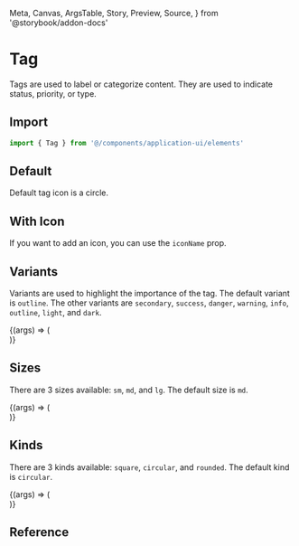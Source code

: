   Meta,
  Canvas,
  ArgsTable,
  Story,
  Preview,
  Source,
} from '@storybook/addon-docs'

<Meta title="Application UI/Elements/Tag" component={Tag} />


# Tag

Tags are used to label or categorize content. They are used to indicate status, priority, or type.

## Import

```js
import { Tag } from '@/components/application-ui/elements'
```

## Default

Default tag icon is a circle.

<Canvas>
  <Story name="Default">
    <Tag text="Default" />
  </Story>
</Canvas>

## With Icon

If you want to add an icon, you can use the `iconName` prop.

<Canvas>
  <Story name="With Icon">
    <Tag text="With Icon" iconName="check" />
  </Story>
</Canvas>

## Variants

Variants are used to highlight the importance of the tag. The default variant is `outline`. The other variants are `secondary`, `success`, `danger`, `warning`, `info`, `outline`, `light`, and `dark`.

<Canvas>
  <Story name="Variants">
    {(args) => (
      <div className="flex flex-wrap gap-2">
        <Tag text="Primary" variant="primary" {...args} />
        <Tag text="Secondary" variant="secondary" {...args} />
        <Tag text="Success" variant="success" {...args} />
        <Tag text="Danger" variant="danger" {...args} />
        <Tag text="Warning" variant="warning" {...args} />
        <Tag text="Info" variant="info" {...args} />
        <Tag text="Outline" variant="outline" {...args} />
        <Tag text="Light" variant="light" {...args} />
        <Tag text="Dark" variant="dark" {...args} />
      </div>
    )}
  </Story>
</Canvas>

## Sizes

There are 3 sizes available: `sm`, `md`, and `lg`. The default size is `md`.

<Canvas>
  <Story name="Sizes">
    {(args) => (
      <div className="flex flex-wrap gap-2 items-center">
        <Tag text="Small" size="sm" {...args} />
        <Tag text="Medium" size="md" {...args} />
        <Tag text="Large" size="lg" {...args} />
      </div>
    )}
  </Story>
</Canvas>

## Kinds

There are 3 kinds available: `square`, `circular`, and `rounded`. The default kind is `circular`.

<Canvas>
  <Story name="Kinds">
    {(args) => (
      <div className="flex flex-wrap gap-2 items-end">
        <Tag text="Circular" kind="circular" {...args} />
        <Tag text="Rounded" kind="rounded" {...args} />
        <Tag text="Square" kind="square" {...args} />
      </div>
    )}
  </Story>
</Canvas>

## Reference

<ArgsTable of={Tag} />
